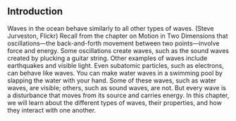 ## Introduction
<caption>Waves in the ocean behave similarly to all other types of waves. (Steve Jurveston, Flickr)</caption>
Recall from the chapter on Motion in Two Dimensions that oscillations—the back-and-forth movement between two points—involve force and energy. Some oscillations create waves, such as the sound waves created by plucking a guitar string. Other examples of waves include earthquakes and visible light. Even subatomic particles, such as electrons, can behave like waves. You can make water waves in a swimming pool by slapping the water with your hand. Some of these waves, such as water waves, are visible; others, such as sound waves, are not. But every wave is a disturbance that moves from its source and carries energy. In this chapter, we will learn about the different types of waves, their properties, and how they interact with one another.

